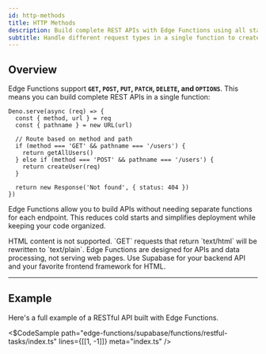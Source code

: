 ```yaml
---
id: http-methods
title: HTTP Methods
description: Build complete REST APIs with Edge Functions using all standard HTTP methods.
subtitle: Handle different request types in a single function to create efficient APIs.
---
```


## Overview

Edge Functions support **`GET`, `POST`, `PUT`, `PATCH`, `DELETE`, and `OPTIONS`**. This means you can build complete REST APIs in a single function:

```tsx
Deno.serve(async (req) => {
  const { method, url } = req
  const { pathname } = new URL(url)

  // Route based on method and path
  if (method === 'GET' && pathname === '/users') {
    return getAllUsers()
  } else if (method === 'POST' && pathname === '/users') {
    return createUser(req)
  }

  return new Response('Not found', { status: 404 })
})
```

Edge Functions allow you to build APIs without needing separate functions for each endpoint. This reduces cold starts and simplifies deployment while keeping your code organized.

<Admonition type="note">
  HTML content is not supported. `GET` requests that return `text/html` will be rewritten to
  `text/plain`. Edge Functions are designed for APIs and data processing, not serving web pages. Use
  Supabase for your backend API and your favorite frontend framework for HTML.
</Admonition>

---

## Example

Here's a full example of a RESTful API built with Edge Functions.

<$CodeSample
path="edge-functions/supabase/functions/restful-tasks/index.ts"
lines={[[1, -1]]}
meta="index.ts"
/>

